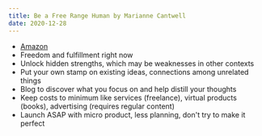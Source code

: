 ```yaml
---
title: Be a Free Range Human by Marianne Cantwell
date: 2020-12-28
---
```


- [Amazon](https://amzn.to/3aWWK4B)
- Freedom and fulfillment right now
- Unlock hidden strengths, which may be weaknesses in other contexts
- Put your own stamp on existing ideas, connections among unrelated things
- Blog to discover what you focus on and help distill your thoughts
- Keep costs to minimum like services (freelance), virtual products (books), advertising (requires regular content)
- Launch ASAP with micro product, less planning, don't try to make it perfect
